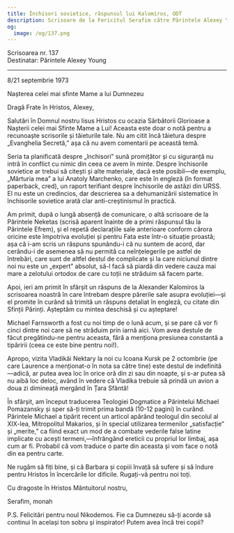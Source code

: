 ```yaml
---
title: Închisori sovietice, răspunsul lui Kalomiros, ODT
description: Scrisoare de la Fericitul Serafim către Părintele Alexey Young.
og:
  image: /og/137.png
---
```


<div style={{textAlign:'right', fontFamily:'monospace'}}>Scrisoarea nr. 137</div>
<div style={{textAlign:'left', fontFamily:'monospace'}}>Destinatar: Părintele Alexey Young</div>

---

8/21 septembrie 1973

Nașterea celei mai sfinte Mame a lui Dumnezeu

Dragă Frate în Hristos, Alexey,

Salutări în Domnul nostru Iisus Hristos cu ocazia Sărbătorii Glorioase a Nașterii celei mai Sfinte Mame a Lui! Aceasta este doar o notă pentru a recunoaște scrisorile și tăieturile tale. Nu am citit încă tăietura despre „Evanghelia Secretă,” așa că nu avem comentarii pe această temă.

Seria ta planificată despre „închisori” sună promițător și cu siguranță nu intră în conflict cu nimic din ceea ce avem în minte. Despre închisorile sovietice ar trebui să citești și alte materiale, dacă este posibil—de exemplu, „Mărturia mea” a lui Anatoly Marchenko, care este în engleză (în format paperback, cred), un raport terifiant despre închisorile de astăzi din URSS. El nu este un credincios, dar descrierea sa a dehumanizării sistematice în închisorile sovietice arată clar anti-creștinismul în practică.

Am primit, după o lungă absență de comunicare, o altă scrisoare de la Părintele Neketas (scrisă aparent înainte de a primi răspunsul tău la Părintele Efrem), și el repetă declarațiile sale anterioare conform cărora oricine este împotriva evoluției și pentru Fata este într-o situație proastă; așa că i-am scris un răspuns spunându-i că nu suntem de acord, dar cerându-i de asemenea să nu permită ca neînțelegerile pe astfel de întrebări, care sunt de altfel destul de complicate și la care niciunul dintre noi nu este un „expert” absolut, să-l facă să piardă din vedere cauza mai mare a zelotului ortodox de care cu toții ne străduim să facem parte.

Apoi, ieri am primit în sfârșit un răspuns de la Alexander Kalomiros la scrisoarea noastră în care întrebam despre părerile sale asupra evoluției—și el promite în curând să trimită un răspuns detaliat în engleză, cu citate din Sfinții Părinți. Așteptăm cu mintea deschisă și cu așteptare!

Michael Farnsworth a fost cu noi timp de o lună acum, și se pare că vor fi cinci dintre noi care să ne străduim prin iarnă aici. Vom avea destule de făcut pregătindu-ne pentru aceasta, fără a menționa presiunea constantă a tipăririi (ceea ce este bine pentru noi!).

Apropo, vizita Vladikăi Nektary la noi cu Icoana Kursk pe 2 octombrie (pe care Laurence a menționat-o în nota sa către tine) este destul de indefinită—adică, ar putea avea loc în orice oră din zi sau din noapte, și s-ar putea să nu aibă loc deloc, având în vedere că Vladika trebuie să prindă un avion a doua zi dimineață mergând în Țara Sfântă!

În sfârșit, am început traducerea Teologiei Dogmatice a Părintelui Michael Pomazansky și sper să-ți trimit prima bandă (10-12 pagini) în curând. Părintele Michael a tipărit recent un articol apărând teologul din secolul al XIX-lea, Mitropolitul Makarios, și în special utilizarea termenilor „satisfacție” și „merite,” ca fiind exact un mod de a combate vederile false latine implicate cu acești termeni,—înfrângând ereticii cu propriul lor limbaj, așa cum ar fi. Probabil că vom traduce o parte din aceasta și vom face o notă din ea pentru carte.

Ne rugăm să fiți bine, și că Barbara și copiii învață să sufere și să îndure pentru Hristos în încercările lor dificile. Rugați-vă pentru noi toți.

Cu dragoste în Hristos Mântuitorul nostru,

Serafim, monah

P.S. Felicitări pentru noul Nikodemos. Fie ca Dumnezeu să-ți acorde să continui în același ton sobru și inspirator! Putem avea încă trei copii?
